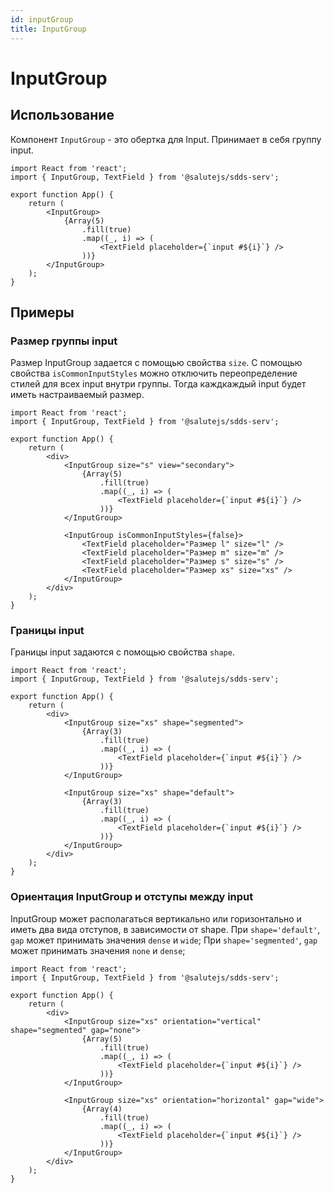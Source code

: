 ```yaml
---
id: inputGroup
title: InputGroup
---
```



# InputGroup
<Description name="InputGroup" />
<PropsTable name="InputGroup" exclude={['css']} />

## Использование
Компонент `InputGroup` - это обертка для Input. Принимает в себя группу input.

```tsx live
import React from 'react';
import { InputGroup, TextField } from '@salutejs/sdds-serv';

export function App() {
    return (
        <InputGroup>
            {Array(5)
                .fill(true)
                .map((_, i) => (
                    <TextField placeholder={`input #${i}`} />
                ))}
        </InputGroup>
    );
}
```

## Примеры

### Размер группы input
Размер InputGroup задается с помощью свойства `size`.
С помощью свойства `isCommonInputStyles` можно отключить переопределение стилей для всех input внутри группы. 
Тогда каждкаждый input будет иметь настраиваемый размер. 

```tsx live
import React from 'react';
import { InputGroup, TextField } from '@salutejs/sdds-serv';

export function App() {
    return (
        <div>
            <InputGroup size="s" view="secondary">
                {Array(5)
                    .fill(true)
                    .map((_, i) => (
                        <TextField placeholder={`input #${i}`} />
                    ))}
            </InputGroup>
            
            <InputGroup isCommonInputStyles={false}>
                <TextField placeholder="Размер l" size="l" />
                <TextField placeholder="Размер m" size="m" />
                <TextField placeholder="Размер s" size="s" />
                <TextField placeholder="Размер xs" size="xs" />
            </InputGroup>
        </div>
    );
}
```

### Границы input
Границы input задаются с помощью свойства `shape`.

```tsx live
import React from 'react';
import { InputGroup, TextField } from '@salutejs/sdds-serv';

export function App() {
    return (
        <div>
            <InputGroup size="xs" shape="segmented">
                {Array(3)
                    .fill(true)
                    .map((_, i) => (
                        <TextField placeholder={`input #${i}`} />
                    ))}
            </InputGroup>

            <InputGroup size="xs" shape="default">
                {Array(3)
                    .fill(true)
                    .map((_, i) => (
                        <TextField placeholder={`input #${i}`} />
                    ))}
            </InputGroup>
        </div>
    );
}
```

### Ориентация InputGroup и отступы между input

InputGroup может располагаться вертикально или горизонтально и иметь два вида отступов, в зависимости от shape.
При `shape='default'`, `gap` может принимать значения `dense` и `wide`;
При `shape='segmented'`, `gap` может принимать значения `none` и `dense`;

```tsx live
import React from 'react';
import { InputGroup, TextField } from '@salutejs/sdds-serv';

export function App() {
    return (
        <div>
            <InputGroup size="xs" orientation="vertical" shape="segmented" gap="none">
                {Array(5)
                    .fill(true)
                    .map((_, i) => (
                        <TextField placeholder={`input #${i}`} />
                    ))}
            </InputGroup>

            <InputGroup size="xs" orientation="horizontal" gap="wide">
                {Array(4)
                    .fill(true)
                    .map((_, i) => (
                        <TextField placeholder={`input #${i}`} />
                    ))}
            </InputGroup>
        </div>
    );
}
```
